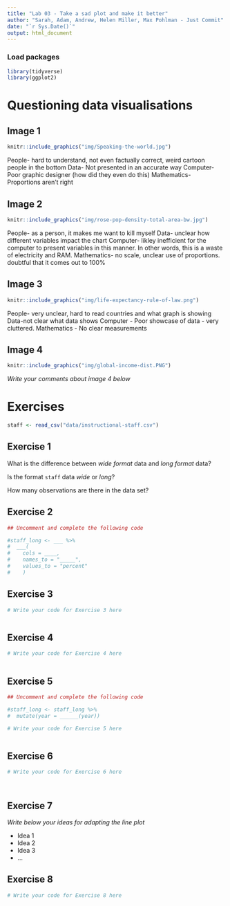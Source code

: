 ```yaml
---
title: "Lab 03 - Take a sad plot and make it better"
author: "Sarah, Adam, Andrew, Helen Miller, Max Pohlman - Just Commit"
date: "`r Sys.Date()`"
output: html_document
---
```


### Load packages

```r
library(tidyverse)
library(ggplot2)
```


# Questioning data visualisations

## Image 1

```r
knitr::include_graphics("img/Speaking-the-world.jpg")
```

People- hard to understand, not even factually correct, weird cartoon people in the bottom
Data- Not presented in an accurate way
Computer- Poor graphic designer (how did they even do this)
Mathematics- Proportions aren't right





## Image 2

```r
knitr::include_graphics("img/rose-pop-density-total-area-bw.jpg")
```

People- as a person, it makes me want to kill myself
Data- unclear how different variables impact the chart
Computer- likley inefficient for the computer to present variables in this manner. In other words, this is a waste of electricity and RAM.
Mathematics- no scale, unclear use of proportions. doubtful that it comes out to 100%



## Image 3

```r
knitr::include_graphics("img/life-expectancy-rule-of-law.png")
```

People- very unclear, hard to read countries and what graph is showing
Data-not clear what data shows
Computer - Poor showcase of data - very cluttered.
Mathematics - No clear measurements




## Image 4

```r
knitr::include_graphics("img/global-income-dist.PNG")
```

_Write your comments about image 4 below_





# Exercises

```r
staff <- read_csv("data/instructional-staff.csv")
```


## Exercise 1

What is the difference between *wide format* data and *long format* data?


Is the format `staff` data *wide* or *long*?


How many observations are there in the data set?




## Exercise 2

```r
## Uncomment and complete the following code

#staff_long <- ___ %>%
#  ___(
#    cols = ____, 
#    names_to = "_____",
#    values_to = "percent"
#    )

```


## Exercise 3

```r
# Write your code for Exercise 3 here



```

## Exercise 4

```r
# Write your code for Exercise 4 here



```

## Exercise 5

```r
## Uncomment and complete the following code

#staff_long <- staff_long %>%
#  mutate(year = ______(year))
```


```r
# Write your code for Exercise 5 here



```

## Exercise 6

```r
# Write your code for Exercise 6 here




```

## Exercise 7

_Write below your ideas for adapting the line plot_

* Idea 1
* Idea 2
* Idea 3
* ...


## Exercise 8

```r
# Write your code for Exercise 8 here



```

